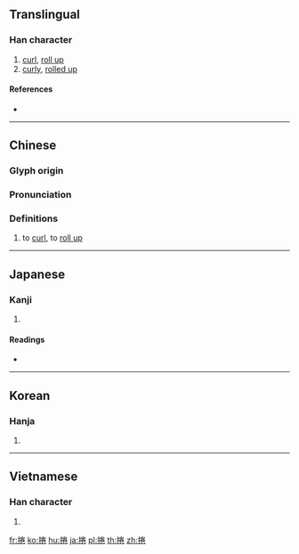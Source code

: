 {{also|卷}}
==Translingual==

===Han character===
{{Han char|rn=64|rad=手|as=08|sn=11|four=59012|canj=QFQU|ids=⿰扌卷}}

# [[curl]], [[roll up]]
# [[curly]], [[rolled up]]

====References====
* {{Han ref|kx=0435.160|dkj=12208|dj=0784.330|hdz=31906.030|uh=6372|ud=25458|bh=B1B2|bd=45490}}

----

==Chinese==
{{zh-forms|s=卷}}

===Glyph origin===
{{Han etym}}

===Pronunciation===
{{zh-pron
|m=juǎn
|c=gyun2
|h=pfs=kién
|md=
|mn=kńg
|w=
|mc=y
|oc=y
|cat=v
}}

===Definitions===
{{zh-hanzi}}

# to [[curl]], to [[roll up]]

----

==Japanese==

===Kanji===
{{ja-kanji|grade=|rs=手08}}

# {{defn|lang=ja|sort=手08}}

====Readings====
* {{ja-readings|on=[[けん]] (ken)|kun=[[まく]] (maku)}}

----

==Korean==

===Hanja===
{{ko-hanja|hangeul=권|eumhun=|rv=gwon|mr=kwŏn|y=kwen}}

# {{defn|lang=ko|sort=手08}}

----

==Vietnamese==

===Han character===
{{vi-hantu|[[cuốn]], [[quyền]], [[cuộn]], [[quấn]], [[quén]], [[quyển]], [[quyện]]|rs=手08}}

# {{defn|lang=vi|sort=手08}}

[[fr:捲]]
[[ko:捲]]
[[hu:捲]]
[[ja:捲]]
[[pl:捲]]
[[th:捲]]
[[zh:捲]]